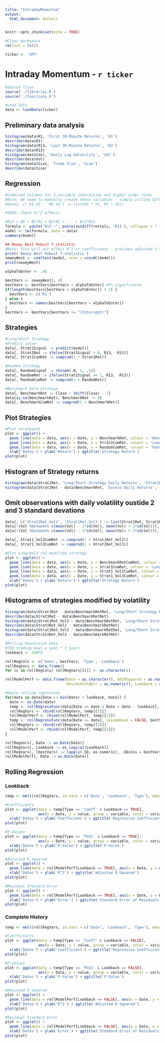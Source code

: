```yaml
---
title: "IntradayMomentum"
output:
  html_document: default
---
```


```r
knitr::opts_chunk$set(echo = TRUE)
```

```r
#Clear Workspace
rm(list = ls())

ticker <- 'SPY'
```

# Intraday Momentum - `r ticker`

```r
#Source files
source('./libraries.R')
source('./functions.R')
```

```r
#Load Data
data <- loadData(ticker)
```

## Preliminary data analysis
```r
histogram(data$R1, 'First 30-Minute Returns', 'R1')
describe(data$R1)
histogram(data$R13, 'Last 30-Minute Returns', 'R3')
describe(data$R13)
histogram(data$Vol, 'Daily Log Volatility', 'Vol')
describe(data$Vol)
histogram(data$Size, 'Trade Size', 'Size')
describe(data$Size)
```

## Regression
```r
#Combined Columns for 2-variable interaction and higher order terms
#Note: We need to manually create these variables - simply writing X1*X2 in formula won't work
#data[, c('R1_V1', 'R5_V5') := list(R1 * V1, R5 * V5)]

#TODO: Check Xi^2 effects

#R13 = B0 + B1*R1 + B2*R2 + ... + B12*R12
formula <- paste("R13 ~", paste(setdiff(retCols, 'R13'), collapse = " + "))
model <- lm(formula, data = data)
summary(model)

## Newey West Robust T-statistic
#Note: This will not effect R^2 or coefficients - provides adjusted t-statistic
print('Newey West Robust T-statistic')
neweyWest <- coeftest(model, vcov = vcovHC(model))
print(neweyWest)

alphaToEnter <- .08

bestVars <- neweyWest[, 4]
bestVars <- bestVars[bestVars < alphaToEnter] #5% significance
if(length(bestVars[bestVars < alphaToEnter]) < 1) {
  bestVars <- c('R1')
} else {
  bestVars <- names(bestVars[bestVars < alphaToEnter])
}
bestVars <- bestVars[bestVars != "(Intercept)"]
```

## Strategies
```r
#Long/Short Strategy
#Predict value
data[, Strat1Signal := predict(model)]
data[, Strat1Ret := ifelse(Strat1Signal > 0, R13, -R13)]
data[, Strat1CumRet := cumprod(1 + Strat1Ret)]

#Random Strategy
data[, RandomSignal := rbinom(.N, 1, .5)]
data[, RandomRet := ifelse(Strat1Signal == 1, R13, -R13)]
data[, RandomCumRet := cumprod(1 + RandomRet)]

#Benchmark Hold Strategy
data[, BenchmarkRet := Close / shift(Close) - 1]
data[is.na(BenchmarkRet), BenchmarkRet := 0]
data[, BenchmarkCumRet := cumprod(1 + BenchmarkRet)]
```

## Plot Strategies
```r
#Plot strategies
plot <- ggplot() +
  geom_line(data = data, aes(x = Date, y = BenchmarkRet, colour = 'Benchmark Long Strategy')) + 
  geom_line(data = data, aes(x = Date, y = Strat1CumRet, colour = 'Long/Short Strategy')) + 
  geom_line(data = data, aes(x = Date, y = RandomCumRet, colour = 'Random Strategy')) + 
  xlab('Dates') + ylab('Return') + ggtitle('Strategy Return')
plot(plot)
```

## Histogram of Strategy returns
```r
histogram(data$Strat1Ret, 'Long/Short Strategy Daily Returns', 'Strat1Ret')
histogram(data$Strat1Ret - data$BenchmarkRet, 'Excess Daily Returns', 'Excess Returns')
```

## Omit observations with daily volatility oustide 2 and 3 standard devations
```r
data[, c('Strat1Ret_Vol2', 'Strat1Ret_Vol3') := list(Strat1Ret, Strat1Ret)]
data[!(Vol %between% c(mean(Vol) - 2*sd(Vol), mean(Vol) + 2*sd(Vol))), Strat1Ret_Vol2 := 0]
data[!(Vol %between% c(mean(Vol) - 3*sd(Vol), mean(Vol) + 3*sd(Vol))), Strat1Ret_Vol3 := 0]

data[, Strat1_Vol2CumRet := cumprod(1 + Strat1Ret_Vol2)]
data[, Strat1_Vol3CumRet := cumprod(1 + Strat1Ret_Vol3)]

#Plot Long/Hold std modified strategy
plot <- ggplot() +
  geom_line(data = data, aes(x = Date, y = BenchmarkRetCumRet, colour = 'Benchmark Long Strategy')) + 
  geom_line(data = data, aes(x = Date, y = Strat1CumRet, colour = 'Long/Short Strategy')) + 
  geom_line(data = data, aes(x = Date, y = Strat1_Vol2CumRet, colour = 'Long/Short Strategy +/- 2 Std. Dev. Volatility')) + 
  geom_line(data = data, aes(x = Date, y = Strat1_Vol3CumRet, colour = 'Long/Short Strategy +/- 3 Std. Dev. Volatility')) + 
  xlab('Dates') + ylab('Return') + ggtitle('Strategy Return')
plot(plot)
```

## Histograms of strategies modified by volatility
```r
histogram(data$Strat1Ret - data$BenchmarkRetRet, 'Long/Short Strategy Daily Returns', 'Returns')
describe(data$Strat1Ret - data$BenchmarkRetRet)
histogram(data$Strat1Ret_Vol2 - data$BenchmarkRetRet, 'Long/Short Strategy (+/- 2 Std. Dev. Volatility) Excess Daily Returns', 'Returns')
describe(data$Strat1Ret_Vol2 - data$BenchmarkRetRet)
histogram(data$Strat1Ret_Vol3 - data$BenchmarkRetRet, 'Long/Short Strategy (+/- 3 Std. Dev. Volatility) Excess Daily Returns', 'Returns')
describe(data$Strat1Ret_Vol3 - data$BenchmarkRetRet)
```


```r
#Rolling Regression Data
#250 trading days a year * 3 years
lookback <- 250*5

rollRegCols <- c('Date', bestVars, 'Type', 'Lookback')
rollRegVars <- data.frame()
for (c in rollRegCols) rollRegVars[[c]] <- as.character()

rollModelPerf <- data.frame(Date = as.character(), AdjRSquared = as.numeric(), 
                            ResidualStdErr = as.numeric(), Lookback = as.logical(), stringsAsFactors = FALSE)

#Apply rolling regression
for(date in data[Date >= min(Date) + lookback, Date]) {
  date <- as.Date(date)
  temp <- rollRegressFunc(data[Date <= date & Date > date - lookback], isLookback = TRUE, bestVars)
  rollRegVars <- rbind(rollRegVars, temp[[1]])
  rollModelPerf <- rbind(rollModelPerf, temp[[2]])
  temp <- rollRegressFunc(data[Date <= date], isLookback = FALSE, bestVars)
  rollRegVars <- rbind(rollRegVars, temp[[1]])
  rollModelPerf <- rbind(rollModelPerf, temp[[2]])
}

rollRegVars[, Date := as.Date(Date)]
rollRegVars[, Lookback := as.logical(Lookback)]
rollRegVars[, (bestVars) := lapply(.SD, as.numeric), .SDcols = bestVars]
rollModelPerf[, Date := as.Date(Date)]
```


## Rolling Regression
### Lookback
```r
temp <- melt(rollRegVars, id.vars = c('Date', 'Lookback', 'Type'), measure.vars = bestVars) %>% data.table()

#Coefficients
plot <- ggplot(data = temp[Type == 'Coeff' & Lookback == TRUE], 
               aes(x = Date, y = value, group = variable, color = variable)) + geom_line() + 
  xlab('Dates') + ylab('Coefficient') + ggtitle('Regression Coefficients')
plot(plot)

#P-Values
plot <- ggplot(data = temp[Type == 'PVal' & Lookback == TRUE], 
               aes(x = Date, y = value, group = variable, color = variable)) + geom_line() + 
  xlab('Dates') + ylab('P-Value') + ggtitle('P-Value')
plot(plot)

#Adjusted R-Squared
plot <- ggplot() +
  geom_line(data = rollModelPerf[Lookback == TRUE], aes(x = Date, y = AdjRSquared, colour = 'R^2')) + 
  xlab('Dates') + ylab('R^2') + ggtitle('Adjusted R-Squared')
plot(plot)

#Residual Standard Error
plot <- ggplot() +
  geom_line(data = rollModelPerf[Lookback == TRUE], aes(x = Date, y = ResidualStdErr, colour = 'Error')) + 
  xlab('Dates') + ylab('Error') + ggtitle('Standard Error of Residuals')
plot(plot)
```

### Complete History
```r
temp <- melt(rollRegVars, id.vars = c('Date', 'Lookback', 'Type'), measure.vars = bestVars) %>% data.table()

#Coefficients
plot <- ggplot(data = temp[Type == 'Coeff' & Lookback == FALSE], 
               aes(x = Date, y = value, group = variable, color = variable)) + geom_line() + 
  xlab('Dates') + ylab('Coefficient') + ggtitle('Regression Coefficients')
plot(plot)

#P-Values
plot <- ggplot(data = temp[Type == 'PVal' & Lookback == FALSE], 
               aes(x = Date, y = value, group = variable, color = variable)) + geom_line() + 
  xlab('Dates') + ylab('P-Value') + ggtitle('P-Value')
plot(plot)

#Adjusted R-Squared
plot <- ggplot() +
  geom_line(data = rollModelPerf[Lookback == FALSE], aes(x = Date, y = AdjRSquared, colour = 'R^2')) + 
  xlab('Dates') + ylab('R^2') + ggtitle('Adjusted R-Squared')
plot(plot)

#Residual Standard Error
plot <- ggplot() +
  geom_line(data = rollModelPerf[Lookback == FALSE], aes(x = Date, y = ResidualStdErr, colour = 'Error')) + 
  xlab('Dates') + ylab('Error') + ggtitle('Standard Error of Residuals')
plot(plot)
```